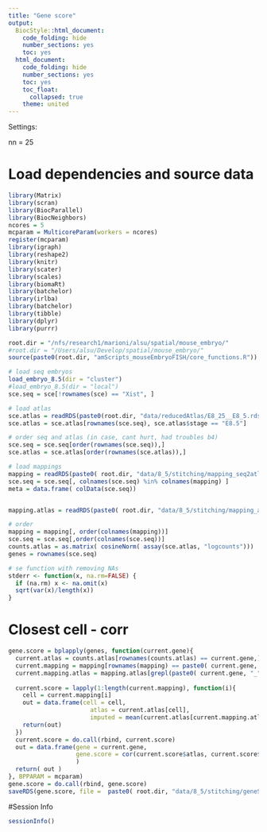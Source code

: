 ```yaml
---
title: "Gene score"
output:
  BiocStyle::html_document:
    code_folding: hide
    number_sections: yes
    toc: yes  
  html_document:
    code_folding: hide
    number_sections: yes
    toc: yes
    toc_float:
      collapsed: true
    theme: united
---
```


Settings:

nn = 25

# Load dependencies and source data

```r

library(Matrix)
library(scran)
library(BiocParallel)
library(BiocNeighbors)
ncores = 5
mcparam = MulticoreParam(workers = ncores)
register(mcparam)
library(igraph)
library(reshape2)
library(knitr)
library(scater)
library(scales)
library(biomaRt)
library(batchelor)
library(irlba)
library(batchelor)
library(tibble)
library(dplyr)
library(purrr)

root.dir = "/nfs/research1/marioni/alsu/spatial/mouse_embryo/"
#root.dir = "/Users/alsu/Develop/spatial/mouse_embryo/"
source(paste0(root.dir, "amScripts_mouseEmbryoFISH/core_functions.R"))

# load seq embryos
load_embryo_8.5(dir = "cluster")
#load_embryo_8.5(dir = "local")
sce.seq = sce[!rownames(sce) == "Xist", ]

# load atlas 
sce.atlas = readRDS(paste0(root.dir, "data/reducedAtlas/E8_25__E8_5.rds"))
sce.atlas = sce.atlas[rownames(sce.seq), sce.atlas$stage == "E8.5"]

# order seq and atlas (in case, cant hurt, had troubles b4)
sce.seq = sce.seq[order(rownames(sce.seq)),]
sce.atlas = sce.atlas[order(rownames(sce.atlas)),]

# load mappings
mapping = readRDS(paste0( root.dir, "data/8_5/stitching/mapping_seq2atlas_embryo3z2.rds"))
sce.seq = sce.seq[, colnames(sce.seq) %in% colnames(mapping) ]
meta = data.frame( colData(sce.seq))


mapping.atlas = readRDS(paste0( root.dir, "data/8_5/stitching/mapping_atlas2atlas.rds"))

# order
mapping = mapping[, order(colnames(mapping))]
sce.seq = sce.seq[,order(colnames(sce.seq))]
counts.atlas = as.matrix( cosineNorm( assay(sce.atlas, "logcounts")))
genes = rownames(sce.seq)

# se function with removing NAs
stderr <- function(x, na.rm=FALSE) {
  if (na.rm) x <- na.omit(x)
  sqrt(var(x)/length(x))
}


```


# Closest cell - corr

```r



gene.score = bplapply(genes, function(current.gene){
  current.atlas = counts.atlas[rownames(counts.atlas) == current.gene,]
  current.mapping = mapping[rownames(mapping) == paste0( current.gene, "_1") ,]
  current.mapping.atlas = mapping.atlas[grepl(paste0( current.gene, "_"), rownames(mapping.atlas)),]
  
  current.score = lapply(1:length(current.mapping), function(i){
    cell = current.mapping[i]
    out = data.frame(cell = cell,
                       atlas = current.atlas[cell],
                       imputed = mean(current.atlas[current.mapping.atlas[, cell]]) )
    return(out)
  })
  current.score = do.call(rbind, current.score)
  out = data.frame(gene = current.gene, 
                   gene.score = cor(current.score$atlas, current.score$imputed, method = "pearson") 
                   )
  return( out )
}, BPPARAM = mcparam)
gene.score = do.call(rbind, gene.score)
saveRDS(gene.score, file =  paste0( root.dir, "data/8_5/stitching/geneScore_closestCell_embryo3z2.rds"))


```




<!-- # Fraction non-zeros, mean and se -->

<!-- ```{r gene-score, message=FALSE, warning=FALSE} -->



<!-- gene.score = bplapply(genes, function(current.gene){ -->
<!--   current.atlas = counts.cosine.atlas[rownames(counts.cosine.atlas) == current.gene,] -->
<!--   current.mapping = mapping[grepl(current.gene, rownames(mapping)),] -->
<!--   current.mapping.atlas = mapping.atlas[grepl(current.gene, rownames(mapping.atlas)),] -->

<!--   current.score = sapply(1:nrow(current.mapping), function(x){ -->
<!--     current.mapped.cells = current.mapping[x,] -->

<!--     current.stat.oneNeighbors = lapply(1:length(current.mapped.cells), function(i){ -->
<!--       cell = current.mapped.cells[i] -->
<!--       out = data.frame(cell = cell, -->
<!--                        atlas = current.atlas[cell], -->
<!--                        imputed = mean(current.atlas[current.mapping.atlas[, cell]]) ) -->
<!--       return(out) -->
<!--     }) -->
<!--     current.stat.oneNeighbors = do.call(rbind, current.stat.oneNeighbors) -->
<!--     return( cor(current.stat.oneNeighbors$atlas, current.stat.oneNeighbors$imputed, method = "pearson") ) -->
<!--   }) -->
<!--   out = data.frame(gene = current.gene,  -->
<!--                    corr.mean = mean(current.score, na.rm = T), -->
<!--                    corr.se = stderr(current.score, na.rm = T)) -->
<!--   return( out ) -->
<!-- }, BPPARAM = mcparam) -->
<!-- gene.score = do.call(rbind, gene.score) -->
<!-- saveRDS(gene.score, file =  paste0( root.dir, "data/8_5/stitching/geneScore_embryo1z2.rds")) -->



<!-- ``` -->




#Session Info

```r

sessionInfo()

```
